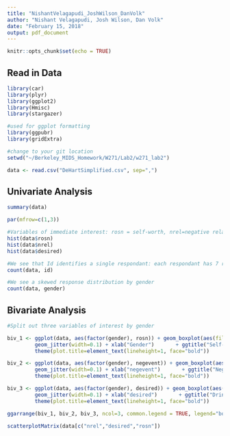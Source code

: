 ```yaml
---
title: "NishantVelagapudi_JoshWilson_DanVolk"
author: "Nishant Velagapudi, Josh Wilson, Dan Volk"
date: "February 15, 2018"
output: pdf_document
---
```


```r
knitr::opts_chunk$set(echo = TRUE)
```

## Read in Data

```r
library(car)
library(plyr)
library(ggplot2)
library(Hmisc)
library(stargazer)

#used for ggplot formatting
library(ggpubr)
library(gridExtra)

#change to your git location
setwd("~/Berkeley_MIDS_Homework/W271/Lab2/w271_lab2")

data <- read.csv("DeHartSimplified.csv", sep=",")
```

## Univariate Analysis

```r
summary(data)

par(mfrow=c(1,3))

#Variables of immediate interest: rosn = self-worth, nrel=negative relationship interactions, desired = desire to drink
hist(data$rosn)
hist(data$nrel)
hist(data$desired)

#We see that Id identifies a single respondant: each respondant has 7 responses (one for each day of the week)
count(data, id)

#We see a skewed response distribution by gender
count(data, gender)


```

## Bivariate Analysis
```r
#Split out three variables of interest by gender

biv_1 <- ggplot(data, aes(factor(gender), rosn)) + geom_boxplot(aes(fill=factor(gender))) +
         geom_jitter(width=0.1) + xlab("Gender")       + ggtitle("Self-worth")      +
         theme(plot.title=element_text(lineheight=1, face="bold"))

biv_2 <- ggplot(data, aes(factor(gender), negevent)) + geom_boxplot(aes(fill=factor(gender))) +
         geom_jitter(width=0.1) + xlab("negevent")       + ggtitle("Neg. Rel. Events")      +
         theme(plot.title=element_text(lineheight=1, face="bold"))

biv_3 <- ggplot(data, aes(factor(gender), desired)) + geom_boxplot(aes(fill=factor(gender))) +
         geom_jitter(width=0.1) + xlab("desired")       + ggtitle("Drinking Desire")      +
         theme(plot.title=element_text(lineheight=1, face="bold"))

ggarrange(biv_1, biv_2, biv_3, ncol=3, common.legend = TRUE, legend="bottom")
```

```r
scatterplotMatrix(data[c("nrel","desired","rosn"])
```
